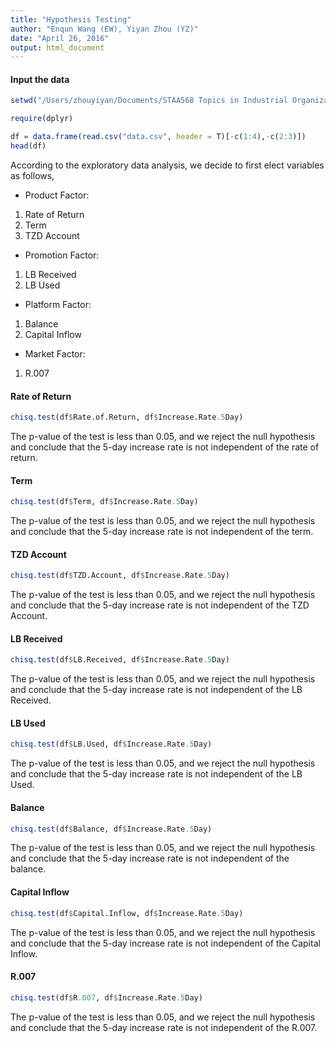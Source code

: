 ```yaml
---
title: "Hypothesis Testing"
author: "Enqun Wang (EW), Yiyan Zhou (YZ)"
date: "April 26, 2016"
output: html_document
---
```




#### Input the data

```r
setwd("/Users/zhouyiyan/Documents/STAA568 Topics in Industrial Organizational Statistics/DMAIC/Case Study/3-Analyze")

require(dplyr)

df = data.frame(read.csv("data.csv", header = T)[-c(1:4),-c(2:3)])
head(df)
```


According to the exploratory data analysis, we decide to first elect variables as follows,

- Product Factor:

1. Rate of Return
2. Term
3. TZD Account

- Promotion Factor:

1. LB Received
2. LB Used

- Platform Factor:

1. Balance
2. Capital Inflow

- Market Factor:

1. R.007


#### Rate of Return

```r
chisq.test(df$Rate.of.Return, df$Increase.Rate.5Day)
```

The p-value of the test is less than 0.05, and we reject the null hypothesis and conclude that the 5-day increase rate is not independent of the rate of return.



#### Term

```r
chisq.test(df$Term, df$Increase.Rate.5Day)
```

The p-value of the test is less than 0.05, and we reject the null hypothesis and conclude that the 5-day increase rate is not independent of the term.


#### TZD Account

```r
chisq.test(df$TZD.Account, df$Increase.Rate.5Day)
```

The p-value of the test is less than 0.05, and we reject the null hypothesis and conclude that the 5-day increase rate is not independent of the TZD Account.


#### LB Received

```r
chisq.test(df$LB.Received, df$Increase.Rate.5Day)
```

The p-value of the test is less than 0.05, and we reject the null hypothesis and conclude that the 5-day increase rate is not independent of the LB Received.


#### LB Used

```r
chisq.test(df$LB.Used, df$Increase.Rate.5Day)
```

The p-value of the test is less than 0.05, and we reject the null hypothesis and conclude that the 5-day increase rate is not independent of the LB Used.


#### Balance

```r
chisq.test(df$Balance, df$Increase.Rate.5Day)
```

The p-value of the test is less than 0.05, and we reject the null hypothesis and conclude that the 5-day increase rate is not independent of the balance.


#### Capital Inflow

```r
chisq.test(df$Capital.Inflow, df$Increase.Rate.5Day)
```

The p-value of the test is less than 0.05, and we reject the null hypothesis and conclude that the 5-day increase rate is not independent of the Capital Inflow.



#### R.007

```r
chisq.test(df$R.007, df$Increase.Rate.5Day)
```

The p-value of the test is less than 0.05, and we reject the null hypothesis and conclude that the 5-day increase rate is not independent of the R.007.